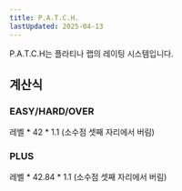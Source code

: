 ```yaml
---
title: P.A.T.C.H.
lastUpdated: 2025-04-13
---
```


P.A.T.C.H는 플라티나 랩의 레이팅 시스템입니다.

## 계산식

### EASY/HARD/OVER
레벨 * 42 * 1.1 (소수점 셋째 자리에서 버림)

### PLUS
레벨 * 42.84 * 1.1 (소수점 셋째 자리에서 버림)
